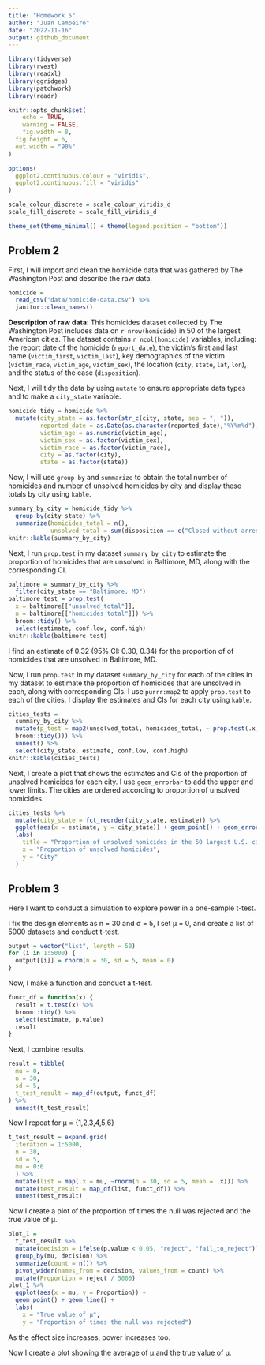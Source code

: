 ```yaml
---
title: "Homework 5"
author: "Juan Cambeiro"
date: "2022-11-16"
output: github_document
---
```



```r
library(tidyverse)
library(rvest)
library(readxl)
library(ggridges)
library(patchwork)
library(readr)

knitr::opts_chunk$set(
	echo = TRUE,
	warning = FALSE,
	fig.width = 8, 
  fig.height = 6,
  out.width = "90%"
)

options(
  ggplot2.continuous.colour = "viridis",
  ggplot2.continuous.fill = "viridis"
)

scale_colour_discrete = scale_colour_viridis_d
scale_fill_discrete = scale_fill_viridis_d

theme_set(theme_minimal() + theme(legend.position = "bottom"))
```


## Problem 2

First, I will import and clean the homicide data that was gathered by The Washington Post and describe the raw data.
```r
homicide =
  read_csv("data/homicide-data.csv") %>%
  janitor::clean_names()
```

**Description of raw data**: This homicides dataset collected by The Washington Post includes data on `r nrow(homicide)` in 50 of the largest American cities. The dataset contains `r ncol(homicide)` variables, including: the report date of the homicide (`report_date`), the victim's first and last name (`victim_first`, `victim_last`), key demographics of the victim (`victim_race`, `victim_age`, `victim_sex`), the location (`city`, `state`, `lat`, `lon`), and the status of the case (`disposition`). 


Next, I will tidy the data by using `mutate` to ensure appropriate data types and to make a `city_state` variable. 
```r
homicide_tidy = homicide %>%
  mutate(city_state = as.factor(str_c(city, state, sep = ", ")), 
         reported_date = as.Date(as.character(reported_date),"%Y%m%d"), 
         victim_age = as.numeric(victim_age), 
         victim_sex = as.factor(victim_sex),
         victim_race = as.factor(victim_race), 
         city = as.factor(city),
         state = as.factor(state)) 
```


Now, I will use `group by` and `summarize` to  obtain the total number of homicides and number of unsolved homicides by city and display these totals by city using `kable`.
```r
summary_by_city = homicide_tidy %>% 
  group_by(city_state) %>% 
  summarize(homicides_total = n(), 
            unsolved_total = sum(disposition == c("Closed without arrest", "Open/No arrest")))
knitr::kable(summary_by_city)
```


Next, I run `prop.test` in my dataset `summary_by_city` to estimate the proportion of homicides that are unsolved in Baltimore, MD, along with the corresponding CI.
```r
baltimore = summary_by_city %>%
  filter(city_state == "Baltimore, MD") 
baltimore_test = prop.test(
  x = baltimore[["unsolved_total"]],
  n = baltimore[["homicides_total"]]) %>%
  broom::tidy() %>%
  select(estimate, conf.low, conf.high)
knitr::kable(baltimore_test)
```
I find an estimate of 0.32 (95% CI: 0.30, 0.34) for the proportion of of homicides that are unsolved in Baltimore, MD.


Now, I run `prop.test` in my dataset `summary_by_city` for each of the cities in my dataset to estimate the proportion of homicides that are unsolved in each, along with corresponding CIs. I use `purrr:map2` to apply `prop.test` to each of the cities. I display the estimates and CIs for each city using `kable`.
```r
cities_tests =
  summary_by_city %>%
  mutate(p_test = map2(unsolved_total, homicides_total, ~ prop.test(.x, .y) %>%
  broom::tidy())) %>% 
  unnest() %>%
  select(city_state, estimate, conf.low, conf.high)
knitr::kable(cities_tests)
```


Next, I create a plot that shows the estimates and CIs of the proportion of unsolved homicides for each city. I use `geom_errorbar` to add the upper and lower limits. The cities are ordered according to proportion of unsolved homicides.
```r
cities_tests %>%
  mutate(city_state = fct_reorder(city_state, estimate)) %>%
  ggplot(aes(x = estimate, y = city_state)) + geom_point() + geom_errorbar(aes(xmin = conf.low, xmax = conf.high)) + 
  labs(
    title = "Proportion of unsolved homicides in the 50 largest U.S. cities",
    x = "Proportion of unsolved homicides",
    y = "City"
  )
```



## Problem 3

Here I want to conduct a simulation to explore power in a one-sample t-test. 

I fix the design elements as n = 30 and σ = 5, I set μ = 0, and create a list of 5000 datasets and conduct t-test.

```r
output = vector("list", length = 50)
for (i in 1:5000) {
  output[[i]] = rnorm(n = 30, sd = 5, mean = 0)
}
```

Now, I make a function and conduct a t-test.
```r
funct_df = function(x) {
  result = t.test(x) %>% 
  broom::tidy() %>%
  select(estimate, p.value)
  result
}
```

Next, I combine results.
```r
result = tibble(
  mu = 0,
  n = 30,
  sd = 5,
  t_test_result = map_df(output, funct_df)
) %>%
  unnest(t_test_result) 
```

Now I repeat for μ = {1,2,3,4,5,6}

```r
t_test_result = expand.grid(
  iteration = 1:5000,
  n = 30,
  sd = 5,
  mu = 0:6
  ) %>%
  mutate(list = map(.x = mu, ~rnorm(n = 30, sd = 5, mean = .x))) %>%
  mutate(test_result = map_df(list, funct_df)) %>%
  unnest(test_result)
```

Now I create a plot of the proportion of times the null was rejected and the true value of μ.

```r
plot_1 = 
  t_test_result %>%
  mutate(decision = ifelse(p.value < 0.05, "reject", "fail_to_reject")) %>%
  group_by(mu, decision) %>%
  summarize(count = n()) %>%
  pivot_wider(names_from = decision, values_from = count) %>%
  mutate(Proportion = reject / 5000)
plot_1 %>%
  ggplot(aes(x = mu, y = Proportion)) + 
  geom_point() + geom_line() +
  labs(
    x = "True value of μ",
    y = "Proportion of times the null was rejected")
```

As the effect size increases, power increases too.

Now I create a plot showing the average of μ and the true value of μ. 